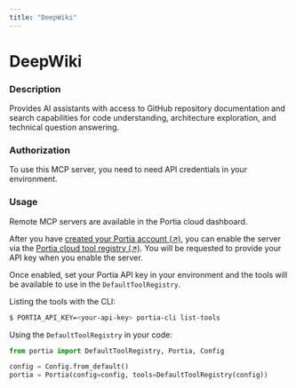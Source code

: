 ```yaml
---
title: "DeepWiki"
---
```

<!-- WARNING: This file is auto-generated by generate_tool_docs.py. Do not edit manually. -->


# DeepWiki

### Description

Provides AI assistants with access to GitHub repository documentation and search capabilities for code understanding, architecture exploration, and technical question answering.

### Authorization

To use this MCP server, you need to need API credentials in your environment.

### Usage

Remote MCP servers are available in the Portia cloud dashboard.

After you have [created your Portia account (↗)](/setup-account), you can enable the server via the [Portia cloud tool registry (↗)](/cloud-tool-registry). You will be requested to provide your API key when you enable the server.

Once enabled, set your Portia API key in your environment and the tools will be available to use in the `DefaultToolRegistry`.

Listing the tools with the CLI:
```bash
$ PORTIA_API_KEY=<your-api-key> portia-cli list-tools
```

Using the `DefaultToolRegistry` in your code:
```python
from portia import DefaultToolRegistry, Portia, Config

config = Config.from_default()
portia = Portia(config=config, tools=DefaultToolRegistry(config))
```

